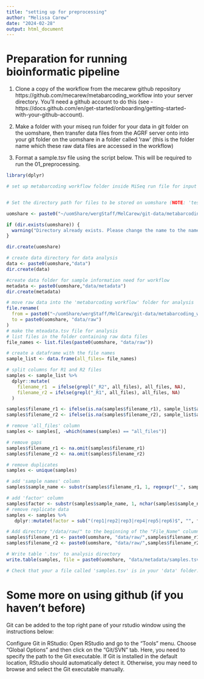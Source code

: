 ```yaml
---
title: "setting up for preprocessing"
author: "Melissa Carew"
date: "2024-02-28"
output: html_document
---
```

# Preparation for running bioinformatic pipeline
1.  Clone a copy of the workflow from the mecarew github repository https://github.com/mecarew/metabarcoding_workflow into your server directory. You'll need a github account to do this (see - https://docs.github.com/en/get-started/onboarding/getting-started-with-your-github-account).

2.  Make a folder with your miseq run folder for your data in git folder on the uomshare, then transfer data files from the AGRF server onto into your git folder on the uomshare in a folder called 'raw' (this is the folder name which these raw data files are accessed in the workflow)
 
3.    Format a sample.tsv file using the script below. This will be required to run the 01_preprocessing.

```r
library(dplyr)

# set up metabarcoding workflow folder inside MiSeq run file for input and output data files (NOTE each new project will require the directories to be setup for your dataset, this code has input data in the folder 'test')


# Set the directory path for files to be stored on uomshare (NOTE: 'test' will need to be change to your miseq folder name

uomshare <- paste0("~/uomShare/wergStaff/MelCarew/git-data/metabarcoding_workflow/",miseq_folder,"/metabarcoding_workflow/")

if (dir.exists(uomshare)) {
  warning("Directory already exists. Please change the name to the name of your Miseq folder. e.g. ~/uomShare/wergStaff/MelCarew/git-data/miseqXX/metabarcoding_workflow/ This will need to be done for each new miseq dataset at the begining of each notebook")
}

dir.create(uomshare)
```

```r
# create data directory for data analysis
data <- paste0(uomshare,"data")
dir.create(data)

#create data folder for sample information need for workflow
metadata <- paste0(uomshare,"data/metadata")
dir.create(metadata)

# move raw data into the 'metabarcoding workflow' folder for analysis
file.rename(
  from = paste0("~/uomShare/wergStaff/MelCarew/git-data/metabarcoding_workflow/", miseq_folder, "/raw"), 
  to = paste0(uomshare, "data/raw")
)
# make the mteadata.tsv file for analysis
# list files in the folder containing raw data files
file_names <- list.files(paste0(uomshare, "data/raw"))

# create a dataframe with the file names
sample_list <- data.frame(all_files= file_names)

# split columns for R1 and R2 files
samples <- sample_list %>%
  dplyr::mutate(
    filename_r1  = ifelse(grepl("_R2", all_files), all_files, NA),
    filename_r2 = ifelse(grepl("_R1", all_files), all_files, NA)
  )

samples$filename_r1 <- ifelse(is.na(samples$filename_r1), sample_list$all_files, NA)
samples$filename_r2 <- ifelse(is.na(samples$filename_r2), sample_list$all_files, NA)

# remove 'all_files' column
samples <- samples[, -which(names(samples) == "all_files")]

# remove gaps
samples$filename_r1 <- na.omit(samples$filename_r1)
samples$filename_r2 <- na.omit(samples$filename_r2)

# remove duplicates
samples <- unique(samples)

# add 'sample names' column
samples$sample_name <- substr(samples$filename_r1, 1, regexpr("_", samples$filename_r1) - 1)

# add 'factor' column
samples$factor <- substr(samples$sample_name, 1, nchar(samples$sample_name))
# remove replicate data
samples <- samples %>%
   dplyr::mutate(factor = sub("(rep1|rep2|rep3|rep4|rep5|rep6)$", "", factor))

# Add directory "/data/raw/" to the beginning of the "File_Name" column
samples$filename_r1 <- paste0(uomshare, "data/raw/",samples$filename_r1)
samples$filename_r2 <- paste0(uomshare, "data/raw/",samples$filename_r2)

# Write table '.tsv' to analysis directory
write.table(samples, file = paste0(uomshare, "data/metadata/samples.tsv"), sep = "\t", row.names = FALSE, quote = FALSE)

# Check that your a file called 'samples.tsv' is in your 'data' folder.
```

# Some more on using github (if you haven't before)
Git can be added to the top right pane of your rstudio window using the instructions below:

Configure Git in RStudio:
Open RStudio and go to the "Tools" menu. Choose "Global Options" and then click on the "Git/SVN" tab. Here, you need to specify the path to the Git executable. If Git is installed in the default location, RStudio should automatically detect it. Otherwise, you may need to browse and select the Git executable manually.
